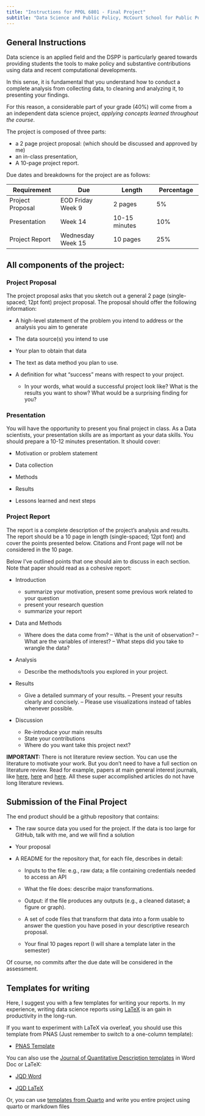 ```yaml
---
title: "Instructions for PPOL 6801 - Final Project"
subtitle: "Data Science and Public Policy, McCourt School for Public Polcy, Georgetown University"
---
```


## General Instructions

Data science is an applied field and the DSPP is particularly geared towards providing students the tools to make policy and substantive contributions using data and recent computational developments.

In this sense, it is fundamental that you understand how to conduct a complete analysis from collecting data, to cleaning and analyzing it, to presenting your findings.

For this reason, a considerable part of your grade (40%) will come from a an independent data science project, *applying concepts learned throughout the course*.

The project is composed of three parts:

-   a 2 page project proposal: (which should be discussed and approved by me)
-   an in-class presentation,
-   A 10-page project report.

Due dates and breakdowns for the project are as follows:

| **Requirement**  | **Due**           | **Length**    | **Percentage** |
|------------------|-------------------|---------------|----------------|
| Project Proposal | EOD Friday Week 9 | 2 pages       | 5%             |
| Presentation     | Week 14           | 10-15 minutes | 10%            |
| Project Report   | Wednesday Week 15 | 10 pages      | 25%            |

## All components of the project:

### Project Proposal

The project proposal asks that you sketch out a general 2 page (single-spaced; 12pt font) project proposal. The proposal should offer the following information:

-   A high-level statement of the problem you intend to address or the analysis you aim to generate

-   The data source(s) you intend to use

-   Your plan to obtain that data

-   The text as data method you plan to use.

-   A definition for what “success” means with respect to your project.

    -   In your words, what would a successful project look like? What is the results you want to show? What would be a surprising finding for you?

### Presentation

You will have the opportunity to present you final project in class. As a Data scientists, your presentation skills are as important as your data skills. You should prepare a 10-12 minutes presentation. It should cover:

-   Motivation or problem statement

-   Data collection

-   Methods

-   Results

-   Lessons learned and next steps

### Project Report

The report is a complete description of the project’s analysis and results. The report should be a 10 page in length (single-spaced; 12pt font) and cover the points presented below. Citations and Front page will not be considered in the 10 page.

Below I’ve outlined points that one should aim to discuss in each section. Note that paper should read as a cohesive report:

-   Introduction

    -   summarize your motivation, present some previous work related to your question
    -   present your research question
    -   summarize your report

-   Data and Methods

    -   Where does the data come from? – What is the unit of observation? – What are the variables of interest? – What steps did you take to wrangle the data?

-   Analysis

    -   Describe the methods/tools you explored in your project.

-   Results

    -   Give a detailed summary of your results. – Present your results clearly and concisely. – Please use visualizations instead of tables whenever possible.

-   Discussion

    -   Re-introduce your main results
    -   State your contributions
    -   Where do you want take this project next?

**IMPORTANT:** There is not literature review section. You can use the literature to motivate your work. But you don't need to have a full section on literature review. Read for example, papers at main general interest journals, like [here](https://www.pnas.org/doi/10.1073/pnas.1804840115), [here](https://www.nature.com/articles/s41562-023-01600-1) and [here](https://www.science.org/doi/10.1126/sciadv.aau4586). All these super accomplished articles do not have long literature reviews.

## Submission of the Final Project

The end product should be a github repository that contains:

-   The raw source data you used for the project. If the data is too large for GitHub, talk with me, and we will find a solution

-   Your proposal

-   A README for the repository that, for each file, describes in detail:

    -   Inputs to the file: e.g., raw data; a file containing credentials needed to access an API

    -   What the file does: describe major transformations.

    -   Output: if the file produces any outputs (e.g., a cleaned dataset; a figure or graph).

    -   A set of code files that transform that data into a form usable to answer the question you have posed in your descriptive research proposal.

    -   Your final 10 pages report (I will share a template later in the semester)

Of course, no commits after the due date will be considered in the assessment.

## Templates for writing

Here, I suggest you with a few templates for writing your reports. In my experience, writing data science reports using [LaTeX](https://towardsdatascience.com/latex-for-data-scientists-in-under-6-minutes-3815d973c05c) is an gain in productivity in the long-run.

If you want to experiment with LaTeX via overleaf, you should use this template from PNAS (Just remember to switch to a one-column template):

-   [PNAS Template](https://www.overleaf.com/latex/templates/template-for-preparing-your-research-report-submission-to-pnas-using-overleaf-2023/whbdryzwztnd)

You can also use the [Journal of Quantitative Description templates](https://journalqd.org/jqdtemplate) in Word Doc or LaTeX:

-   [JQD Word](https://kmunger.github.io/pdfs/JQDWordTemplate2023.docx)

-   [JQD LaTeX](https://kmunger.github.io/pdfs/main.tex)

Or, you can use [templates from Quarto](https://quarto.org/docs/journals/) and write you entire project using quarto or markdown files
